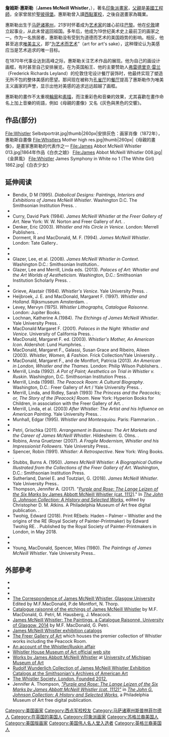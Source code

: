 {{Infobox artist
| bgcolour      = tan
| name          = 詹姆斯·惠斯勒<br>James Abbott McNeill Whistler
| image         = File:James McNeill Whistler ca. 1885.jpg
| imagesize     = 235px
| caption       = 
| birth_name     = James Abbott Whistler
| birth_date     = {{birth date|mf=yes|1834|7|10}}
| birth_place    = {{USA}}[[洛厄尔_(马萨诸塞州)|洛厄尔 (马萨诸塞州)]]
| death_date     = {{death date and age|1903|7|17|1834|7|14|mf=y}}
| death_place    = {{UK}}[[伦敦|伦敦]]
| nationality   = {{USA}}
| field         = 画家
| training      = [[西点军校|西点军校]]
| movement      = 
| works         = [[母亲的画像|母亲的画像]]

| awards        = {{plainlist|
* 1884, 荣誉学员, 德国[[巴伐利亚|巴伐利亚]]美術學會
* 1892, [[法国荣誉军团勋章|法国荣誉军团勋章]]
}}
}}

'''詹姆斯·惠斯勒'''（'''James McNeill Whistler'''，{{bd|1834年|7月11日|1903年|7月17日|catIdx=W}}），著名[[印象派|印象派]][[畫家|畫家]]，[[父親|父親]]是[[美國|美國]][[工程師|工程師]]，全家曾居於[[聖彼得堡|聖彼得堡]]。惠斯勒曾入讀[[西點軍校|西點軍校]]，之後自選畫家為職業。

惠斯勒出生于[[马萨诸塞州|马萨诸塞州]]，21岁时怀着成为[[艺术家|艺术家]]的雄心前往[[巴黎|巴黎]]。他在[[伦敦|伦敦]]建立起事业，从此未曾返回祖国。多年后，他成为19世纪美术史上最前卫的画家之一。作为一名旅居者，惠斯勒没有受到为道德而艺术的美国趋势的影响。相反，他甚至追求[[唯美主义|唯美主义]]，即“[[为艺术而艺术|为艺术而艺术]]”（art for art's sake），这种理论认为美感应当是艺术追求的唯一目标。

在1870年代事业达到高峰之际，惠斯勒关注艺术作品的展现。他为自己的画设计画框，有时甚至自己安排展览。在为英国船王、他的主要赞助人[[弗雷德里克·雷兰|弗雷德里克·雷兰]]（Frederick Richards Leyland）的伦敦住宅设计餐厅装饰时，他最终实现了塑造无所不包的整体美感的愿望。那间现在被称为[[孔雀厅|孔雀厅]]的[[餐厅|餐厅]]提高了惠斯勒作为唯美主义画家的声誉，显示出他对美感的追求远远超越了画框。

惠斯勒的畫作不太重視[[輪廓|輪廓]]和[[素描|素描]]，而注重彩色和音樂的效果，尤其喜歡在畫作命名上加上音樂的術語，例如《母親的畫像》又名《灰色與黑色的交響》。

== 作品(部分) ==
<gallery>
File:Whistler Selbstporträt.jpg|thumb|260px|安排灰色：画家肖像（1872年），惠勒斯自畫像
File:Whistlers Mother high res.jpg|thumb|260px|《母親的畫像》，是畫家惠斯勒的代表作之一
File:James Abbot McNeill Whistler 013.jpg|1864年作品《白衣之娘》
File:James Abbot McNeill Whistler 008.jpg|《金屏風》
File:Whistler James Symphony in White no 1 (The White Girl) 1862.jpg|《白衣少女》
</gallery>

==延伸阅读==
*Bendix, D M (1995). ''Diabolical Designs:  Paintings, Interiors and Exhibitions of James McNeill Whistler''. Washington D.C. The Smithsonian Institution Press. {{ISBN|1-56098-415-5}}.
*{{Cite book|last=Cox|first=Devon|title=The Street of Wonderful Possibilities: Whistler, Wilde and Sargent in Tite Street|publisher=Frances Lincoln|location=London|year=2015|isbn=9780711236738}}
*Curry, David Park (1984). ''James McNeill Whistler at the Freer Gallery of Art''. New York: W. W. Norton and Freer Gallery of Art. {{ISBN|9780393018479}}.
*Denker, Eric (2003). ''Whistler and His Circle in Venice''. London: Merrell Publishers. {{ISBN|1-85894-200-4}}.
*Dorment, R and MacDonald, M. F. (1994). ''James McNeill Whistler''. London: Tate Gallery.{{ISBN|1-85437-145-2}}.
*{{Cite book|last=Fleming|first=G. H.|title=James Abbott McNeill Whistler: A Life|publisher=Windrush|location=Adlestrop|year=1991|isbn=0-900075-61-9}}
*{{Cite book|last=Fleming|first=G. H.|title=The Young Whistler, 1834–66|url=https://archive.org/details/youngwhistler1830000flem|publisher=Allen and Unwin|location=London|year=1978|isbn=0-04-927009-5}}
*Glazer, Lee, et al. (2008). ''James McNeill Whistler in Context''. Washington D.C.: Smithsonian Institution.{{ISBN|978-0-934686-09-9}}.
*Glazer, Lee and Merrill, Linda eds. (2013).  ''Palaces of Art: Whistler and the Art Worlds of Aestheticism.'' Washington, D.C.: Smithsonian Institution Scholarly Press.  {{ISBN|978-1-935623-29-8}}.
*{{Cite book|last=Gregory|first=Horace|title=The World of James McNeill Whistler |publisher=Hutchinson|location=London |year=1961|isbn=0-04-927009-5}}
*Grieve, Alastair (1984). ''Whistler's Venice''. Yale University Press. {{ISBN|0-300-08449-8}}.
*Heijbroek, J. E. and MacDonald, Margaret F. (1997). ''Whistler and Holland''. Rijksmuseum Amsterdam. {{ISBN|90-400-9183-8}}.
*Levey, Mervyn (1975). ''Whistler Lithographs, Catalogue Raisonne''. London: Jupiter Books.
*Lochnan, Katherine A.(1984). ''The Etchings of James McNeill Whistler''. Yale University Press. {{ISBN|0-300-03283-8}}.
*MacDonald Margaret F. (2001). ''Palaces in the Night: Whistler and Venice''. University of California Press. {{ISBN|0-520-23049-3}}.
*MacDonald, Margaret F. ed. (2003). ''Whistler's Mother, An American Icon''. Aldershot: Lund Humphries. {{ISBN|0-85331-856-5}}.
*MacDonald, Margaret F., Galassi, Susan Grace and Ribeiro, Aileen (2003). ''Whistler, Women, & Fashion''. Frick Collection/Yale University. {{ISBN|0-300-09906-1}}.
*MacDonald, Margaret F., and de Montfort, Patricia (2013). ''An American in London, Whistler and the Thames''. London: Philip Wilson Publishers. {{ISBN|978-1-78130-022-0}}.
*Merrill, Linda (1992). ''A Pot of Paint; Aesthetics on Trial in Whistler v. Ruskin''. Washington, D.C. Smithsonian Institution Press. {{ISBN|1-56098-300-0}}.
*Merrill, Linda (1998). ''The Peacock Room: A Cultural Biography''. Washington, D.C.: Freer Gallery of Art / Yale University Press. {{ISBN|0-300-07611-8}}.
*Merrill, Linda, and Ridley, Sarah (1993) ''The Princess and the Peacocks; or, The Story of the [Peacock] Room''. New York: Hyperion Books for Children, in association with the Freer Gallery of Art. {{ISBN|1-56282-327-2}}.
*Merrill, Linda, et al. (2003) ''After Whistler: The Artist and his Influence on American Painting''. Yale University Press. {{ISBN|0-300-10125-2}}.
*Munhall, Edgar (1995). ''Whistler and Montesquiou''. Paris: Flammarion. {{ISBN|2-08013-578-3}}.
*{{Cite book|last=Pearson|first=Hesketh|title=The Man Whistler|publisher=Macdonald and Jane's|location=London|year=1978|orig-year=1952|isbn=0-354-04224-6}}
*Petri, Grischka (2011). ''Arrangement in Business: The Art Markets and the Career of James McNeill Whistler''. Hildesheim: G. Olms. {{ISBN|978-3-487-14630-0}}.
*Robins, Anna Gruetzner (2007). ''A Fragile Modernism, Whistler and his Impressionist Followers''. Yale University Press.{{ISBN|978-0-300-13545-9}}.
*Spencer, Robin (1991). ''Whistler: A Retrospective''. New York: Wing Books. {{ISBN|0-517-05773-5}}.
*Stubbs, Burns A. (1950). ''James McNeill Whistler: A Biographical Outline Illustrated from the Collections of the Freer Gallery of Art''. Washington, D.C.: Smithsonian Institution Press. 
*Sutherland, Daniel E. and Toutziari, G. (2018). ''James McNeill Whistler''. Yale University Press.{{ISBN|978-0-300-20346-2}}.
*Thompson, Jennifer A. (2017). "[https://publications.philamuseum.org/entries/101800 ''Purple and Rose: The Lange Leizen of the Six Marks'' by James Abbott McNeill Whistler (cat. 1112)]." In ''[https://publications.philamuseum.org/jgj/vol1 The John G. Johnson Collection: A History and Selected Works]{{Dead link}}'', edited by Christopher D. M. Atkins. A Philadelphia Museum of Art free digital publication. {{ISBN|978-0-87633-276-4}}.
*Twohig, Edward (2018). Print REbels: Haden – Palmer – Whistler and the origins of the RE (Royal Society of Painter-Printmaker) by Edward Twohig RE. {{ISBN|978-1-5272-1775-1}}. Published by the Royal Society of Painter-Printmakers in London, in May 2018.
*{{Cite book|last=Taylor|first=Hilary|title=James McNeill Whistler|publisher=Studio Vista|location=London|year=1978|isbn=0-289-70836-2}}
*{{Cite book |last=Weintraub |first=Stanley |title=Whistler: A Biography|publisher=Weybright and Talley|location=New York|year=1974|isbn=0-679-40099-0 }}
*Young, MacDonald, Spencer, Miles (1980). ''The Paintings of James McNeill Whistler''. Yale University Press.{{ISBN|0-300-02384-7}}.

== 外部參考 ==
{{Library resources box |by= |onlinebooks= |others= |about= |label= |viaf= |lccn= |lcheading= |wikititle= }}<!-- All parameters are optional; last four are mutually exclusive -->
{{Wikiquote|James McNeill Whistler}}
{{Commons category|James McNeill Whistler}}
*{{Gutenberg author |id=Whistler,+James+McNeill |name=James McNeill Whistler}}
*{{Internet Archive author |name=James McNeill Whistler}}
*{{OL author|50761A}}
*[http://www.whistler.arts.gla.ac.uk/ The Correspondence of James McNeill Whistler, Glasgow University] {{Wayback|url=http://www.whistler.arts.gla.ac.uk/ |date=20090717234932 }} Edited by M.F.MacDonald, P.de Montfort, N. Thorp.
*[http://etchings.arts.gla.ac.uk/ Catalogue raisonné of the etchings of James McNeill Whistler] {{Wayback|url=http://etchings.arts.gla.ac.uk/ |date=20210409021326 }} by M.F. MacDonald, G. Petri, M. Hausberg, J. Meacock.
*[https://www.whistlerpaintings.gla.ac.uk/catalogue/  James McNeill Whistler: The Paintings, a Catalogue Raisonné, University of Glasgow, 2014] {{Wayback|url=https://www.whistlerpaintings.gla.ac.uk/catalogue/ |date=20210318040618 }} by M.F. MacDonald, G. Petri.
*[http://libmma.contentdm.oclc.org/cdm/search/field/subjec/searchterm/Whistler,%20James%20McNeill,%201834-1903%20--%20Exhibitions/mode/exact James McNeill Whistler exhibition catalogs] {{Wayback|url=http://libmma.contentdm.oclc.org/cdm/search/field/subjec/searchterm/Whistler,%20James%20McNeill,%201834-1903%20--%20Exhibitions/mode/exact |date=20210423164150 }}
*[https://web.archive.org/web/20090625040804/http://www.asia.si.edu/collections/americanHome.htm The Freer Gallery of Art] which houses the premier collection of Whistler works including the Peacock Room.
*[https://web.archive.org/web/20031230060225/http://iupjournals.org/victorian/vic42-4.html An account of the Whistler/Ruskin affair]
*[http://www.whistlerhouse.org/ Whistler House Museum of Art official web site] {{Wayback|url=http://www.whistlerhouse.org/ |date=20090717234958 }}
*[https://exchange.umma.umich.edu/quick_search/query?utf8=true&q=artist:%22James%20Abbott%20McNeill%20Whistler%22 Works by James Abbott McNeill Whistler] {{Wayback|url=https://exchange.umma.umich.edu/quick_search/query?utf8=true&q=artist:%22James%20Abbott%20McNeill%20Whistler%22 |date=20210422200014 }} at [[University_of_Michigan_Museum_of_Art|University of Michigan Museum of Art]]
*[http://www.aaa.si.edu/collections/findingaids/wundrudo.htm Rudolf Wunderlich Collection of James McNeill Whistler Exhibition Catalogs at the Smithsonian's Archives of American Art] {{Wayback|url=http://www.aaa.si.edu/collections/findingaids/wundrudo.htm |date=20100610165311 }}{{Wikisource-inline|list=
**"[[s:James_McNeill_Whistler|James McNeill Whistler]]," poem by [[Florence_Earle_Coates|Florence Earle Coates]]
**{{Cite NSRW|wstitle=Whistler, James Abbott McNeill|short=x |noicon=x}}
**{{Cite EB1911|wstitle=Whistler, James Abbott McNeill|short=x |noicon=x}}
}}
*[http://www.whistlersociety.org/ The Whistler Society, London. Founded 2012.] {{Wayback|url=http://www.whistlersociety.org/ |date=20210423164148 }}
*Jennifer A. Thompson, ''[https://publications.philamuseum.org/entries/101800# "Purple and Rose: The Lange Leizen of the Six Marks by James Abbott McNeill Whistler (cat. 1112)"]'' in ''[https://publications.philamuseum.org/jgj/vol1 The John G. Johnson Collection: A History and Selected Works]{{Dead link}}'', a Philadelphia Museum of Art free digital publication.
{{美国伟人名人堂}}
{{Authority control}}
{{DEFAULTSORT: Whistler, James}}
[[Category:美国画家|Category:美国画家]]
[[Category:西点军校校友|Category:西点军校校友]]
[[Category:马萨诸塞州斯普林菲尔德人|Category:马萨诸塞州斯普林菲尔德人]]
[[Category:在英国的美国人|Category:在英国的美国人]]
[[Category:印象派画家|Category:印象派画家]]
[[Category:苏格兰裔美国人|Category:苏格兰裔美国人]]
[[Category:美国版画家|Category:美国版画家]]
[[Category:美国伟人名人堂入选者|Category:美国伟人名人堂入选者]]
[[Category:英格兰裔美国人|Category:英格兰裔美国人]]